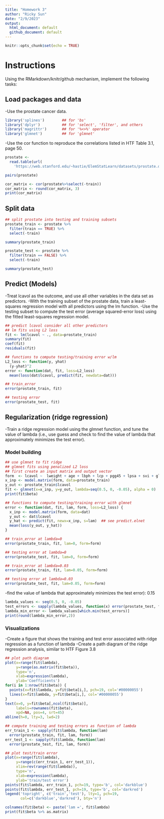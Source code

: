 ```yaml
---
title: "Homework 3"
author: "Ricky Sun"
date: "2/9/2023"
output: 
  html_document: default
  github_document: default
---
```


```r
knitr::opts_chunk$set(echo = TRUE)
```

# Instructions
Using the RMarkdown/knitr/github mechanism, implement the following tasks:




## Load packages and data
-Use the prostate cancer data.
```r
library('splines')        ## for 'bs'
library('dplyr')          ## for 'select', 'filter', and others
library('magrittr')       ## for '%<>%' operator
library('glmnet')         ## for 'glmnet'
```

-Use the cor function to reproduce the correlations listed in HTF Table 3.1, page 50.
```r
prostate <- 
  read.table(url(
    'https://web.stanford.edu/~hastie/ElemStatLearn/datasets/prostate.data'))

pairs(prostate)

cor_matrix <- cor(prostate%>%select(-train))
cor_matrix <- round(cor_matrix, 3)
print(cor_matrix)
```

## Split data
```r
## split prostate into testing and training subsets
prostate_train <- prostate %>%
  filter(train == TRUE) %>% 
  select(-train)

summary(prostate_train)

prostate_test <- prostate %>%
  filter(train == FALSE) %>% 
  select(-train)

summary(prostate_test)
```

## Predict (Models)
-Treat lcavol as the outcome, and use all other variables in the data set as predictors.
-With the training subset of the prostate data, train a least-squares regression model with all predictors using the lm function.
-Use the testing subset to compute the test error (average squared-error loss) using the fitted least-squares regression model.
```r
## predict lcavol consider all other predictors
## lm fits using L2 loss
fit <- lm(lcavol ~ ., data=prostate_train)
summary(fit)
coef(fit)
residuals(fit)

## functions to compute testing/training error w/lm
L2_loss <- function(y, yhat)
  (y-yhat)^2
error <- function(dat, fit, loss=L2_loss)
  mean(loss(dat$lcavol, predict(fit, newdata=dat)))

## train_error 
error(prostate_train, fit)

## testing error
error(prostate_test, fit)
```

## Regularization (ridge regression)
-Train a ridge regression model using the glmnet function, and tune the value of lambda (i.e., use guess and check to find the value of lambda that approximately minimizes the test error).

### Model building
```r
## use glmnet to fit ridge
## glmnet fits using penalized L2 loss
## first create an input matrix and output vector
form  <- lcavol ~  lweight + age + lbph + lcp + pgg45 + lpsa + svi + gleason
x_inp <- model.matrix(form, data=prostate_train)
y_out <- prostate_train$lcavol
fit <- glmnet(x=x_inp, y=y_out, lambda=seq(0.5, 0, -0.05), alpha = 0)
print(fit$beta)

## functions to compute testing/training error with glmnet
error <- function(dat, fit, lam, form, loss=L2_loss) {
  x_inp <- model.matrix(form, data=dat)
  y_out <- dat$lcavol
  y_hat <- predict(fit, newx=x_inp, s=lam)  ## see predict.elnet
  mean(loss(y_out, y_hat))
}

## train_error at lambda=0
error(prostate_train, fit, lam=0, form=form)

## testing error at lambda=0
error(prostate_test, fit, lam=0, form=form)

## train_error at lambda=0.03
error(prostate_train, fit, lam=0.05, form=form)

## testing error at lambda=0.03
error(prostate_test, fit, lam=0.05, form=form)
```

-find the value of lambda that approximately minimizes the test error): 0.15 
```r
lambda_values <- seq(0.5, 0, -0.05)
test_errors <- sapply(lambda_values, function(x) error(prostate_test, fit, lam=x, form=form))
lambda_min_error <- lambda_values[which.min(test_errors)]
print(round(lambda_min_error,2))
```



### Visualizations
-Create a figure that shows the training and test error associated with ridge regression as a function of lambda
-Create a path diagram of the ridge regression analysis, similar to HTF Figure 3.8
```r
## plot path diagram
plot(x=range(fit$lambda),
     y=range(as.matrix(fit$beta)),
     type='n',
     xlab=expression(lambda),
     ylab='Coefficients')
for(i in 1:nrow(fit$beta)) {
  points(x=fit$lambda, y=fit$beta[i,], pch=19, col='#00000055')
  lines(x=fit$lambda, y=fit$beta[i,], col='#00000055')
}
text(x=0, y=fit$beta[,ncol(fit$beta)], 
     labels=rownames(fit$beta),
     xpd=NA, pos=4, srt=45)
abline(h=0, lty=3, lwd=2)

## compute training and testing errors as function of lambda
err_train_1 <- sapply(fit$lambda, function(lam) 
  error(prostate_train, fit, lam, form))
err_test_1 <- sapply(fit$lambda, function(lam) 
  error(prostate_test, fit, lam, form))

## plot test/train error
plot(x=range(fit$lambda),
     y=range(c(err_train_1, err_test_1)),
     xlim=rev(range(fit$lambda)),
     type='n',
     xlab=expression(lambda),
     ylab='train/test error')
points(fit$lambda, err_train_1, pch=19, type='b', col='darkblue')
points(fit$lambda, err_test_1, pch=19, type='b', col='darkred')
legend('topright', c('train','test'), lty=1, pch=19,
       col=c('darkblue','darkred'), bty='n')

colnames(fit$beta) <- paste('lam =', fit$lambda)
print(fit$beta %>% as.matrix)
```










